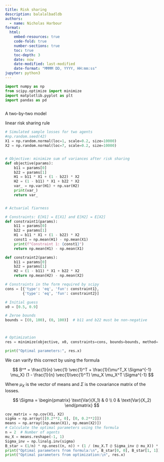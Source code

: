 ```yaml
---
title: Risk sharing
description: balalalbadldb
authors:
  - name: Nicholas Harbour
format: 
  html:
    embed-resources: true
    code-fold: true
    number-sections: true
    toc: true
    toc-depth: 3
    date: now
    date-modified: last-modified
    date-format: "MMMM DD, YYYY, HH:mm:ss"
jupyter: python3
---
```



```python


import numpy as np  
from scipy.optimize import minimize
import matplotlib.pyplot as plt
import pandas as pd



```


A two-by-two model


linear risk sharing rule 




```python


# Simulated sample losses for two agents
#np.random.seed(42)
X1 = np.random.normal(loc=1, scale=0.2, size=10000)
X2 = np.random.normal(loc=7, scale=0.2, size=10000)


# Objective: minimize sum of variances after risk sharing
def objective(params):
    b11 = params[0]
    b22 = params[1]
    H1 = b11 * X1 + (1 - b22) * X2
    H2 = (1 - b11) * X1 + b22 * X2
    var_ = np.var(H1) + np.var(H2)
    print(var_)
    return var_


# Actuarial fiarness

# Constraints: E[H1] = E[X1] and E[H2] = E[X2]
def constraint1(params):
    b11 = params[0]
    b22 = params[1]
    H1 = b11 * X1 + (1 - b22) * X2
    const1 = np.mean(H1) - np.mean(X1)
    print(f"Constraint 1: {const1}")
    return np.mean(H1) - np.mean(X1)

def constraint2(params):
    b11 = params[0]
    b22 = params[1]
    H2 = (1 - b11) * X1 + b22 * X2
    return np.mean(H2) - np.mean(X2)

# Constraints in the form required by scipy
cons = [{'type': 'eq', 'fun': constraint1},
        {'type': 'eq', 'fun': constraint2}]

# Initial guess
x0 = [0.5, 0.9]

# Zeroe bounds
bounds = [(0, 100), (0, 100)]  # b11 and b22 must be non-negative



# Optimization
res = minimize(objective, x0, constraints=cons, bounds=bounds, method='trust-constr')

print("Optimal parameters:", res.x)


```


We can varify this correct by using the formula

$$
B^* = \frac{1}{n} \vec{1} \vec{1}^T + \frac{1}{\mu^T_X \Sigma^{-1} \mu_X} (1 - \frac{1}{n} \vec{1}\vec{1}^T) \mu_X \mu_X^T \Sigma^{-1}
$$

Where $\mu_X$ is the vector of means and $\Sigma$ is the covariance matrix of the losses.

$$
\Sigma = \begin{pmatrix}
\text{Var}(X_1) & 0 \\
0 & \text{Var}(X_2)
\end{pmatrix}
$$



```python

cov_matrix = np.cov(X1, X2)
sigma = np.array([[0.2**2, 0], [0, 0.2**2]])
means = np.array([np.mean(X1), np.mean(X2)])
# Calculate the optimal parameters using the formula
n = 2  # Number of agents
mu_X = means.reshape(-1, 1)
Sigma_inv = np.linalg.inv(sigma)
B_star = (1/n) * np.ones((n, n)) + (1 / (mu_X.T @ Sigma_inv @ mu_X)) * (1 - (1/n) * np.ones((n, n))) @ mu_X @ mu_X.T @ Sigma_inv
print("Optimal parameters from formula:\n", B_star[0, 0], B_star[1, 1])
print("Optimal parameters from optimization:\n", res.x)



```

